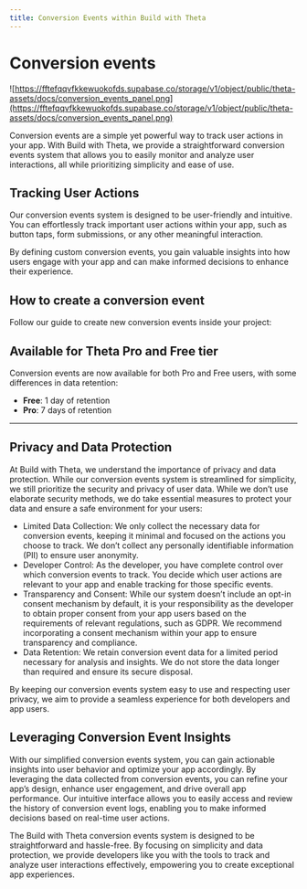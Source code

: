 ```yaml
---
title: Conversion Events within Build with Theta
---
```


# Conversion events

![https://fftefqqvfkkewuokofds.supabase.co/storage/v1/object/public/theta-assets/docs/conversion_events_panel.png](https://fftefqqvfkkewuokofds.supabase.co/storage/v1/object/public/theta-assets/docs/conversion_events_panel.png)

Conversion events are a simple yet powerful way to track user actions in your app. 
With Build with Theta, we provide a straightforward conversion events system 
that allows you to easily monitor and analyze user interactions, 
all while prioritizing simplicity and ease of use.

## Tracking User Actions

Our conversion events system is designed to be user-friendly and intuitive. 
You can effortlessly track important user actions within your app, such as button taps, 
form submissions, or any other meaningful interaction. 

By defining custom conversion events, you gain valuable insights into how users engage 
with your app and can make informed decisions to enhance their experience.

## How to create a conversion event

Follow our guide to create new conversion events inside your project:

<YouTube id="DfLYjCkXYY0" />

## Available for Theta Pro and Free tier

Conversion events are now available for both Pro and Free users, with some differences in data retention:
- **Free**: 1 day of retention
- **Pro**: 7 days of retention

---

## Privacy and Data Protection

At Build with Theta, we understand the importance of privacy and data protection. While our conversion events system is streamlined for simplicity, we still prioritize the security and privacy of user data. While we don’t use elaborate security methods, we do take essential measures to protect your data and ensure a safe environment for your users:

-	Limited Data Collection: We only collect the necessary data for conversion events, keeping it minimal and focused on the actions you choose to track. We don’t collect any personally identifiable information (PII) to ensure user anonymity.
-	Developer Control: As the developer, you have complete control over which conversion events to track. You decide which user actions are relevant to your app and enable tracking for those specific events.
-	Transparency and Consent: While our system doesn’t include an opt-in consent mechanism by default, it is your responsibility as the developer to obtain proper consent from your app users based on the requirements of relevant regulations, such as GDPR. We recommend incorporating a consent mechanism within your app to ensure transparency and compliance.
-	Data Retention: We retain conversion event data for a limited period necessary for analysis and insights. We do not store the data longer than required and ensure its secure disposal.

By keeping our conversion events system easy to use and respecting user privacy, we aim to provide a seamless experience for both developers and app users.

## Leveraging Conversion Event Insights

With our simplified conversion events system, you can gain actionable insights into user behavior and optimize your app accordingly. By leveraging the data collected from conversion events, you can refine your app’s design, enhance user engagement, and drive overall app performance. Our intuitive interface allows you to easily access and review the history of conversion event logs, enabling you to make informed decisions based on real-time user actions.

The Build with Theta conversion events system is designed to be straightforward and hassle-free. By focusing on simplicity and data protection, we provide developers like you with the tools to track and analyze user interactions effectively, empowering you to create exceptional app experiences.

